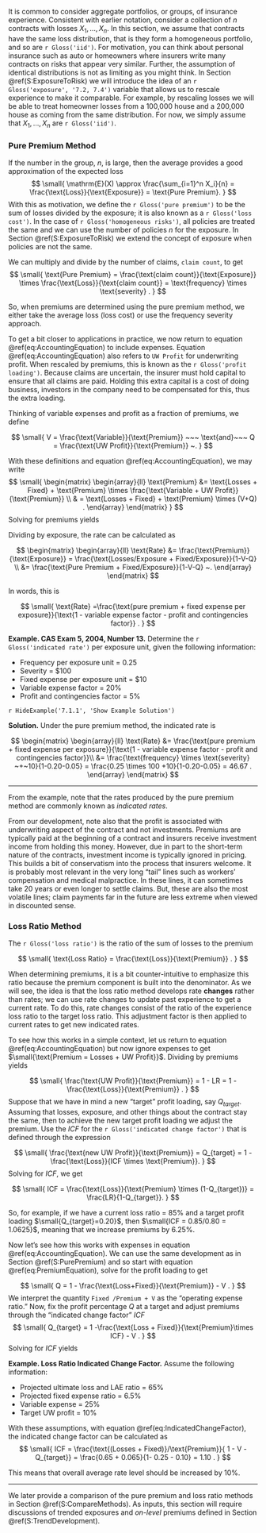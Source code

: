 
It is common to consider aggregate portfolios, or groups, of insurance experience. Consistent with earlier notation, consider a collection of *n* contracts with losses $X_1, \ldots, X_n$. In this section, we assume that contracts have the same loss distribution, that is they form a homogeneous portfolio, and so are `r Gloss('iid')`. For motivation, you can think about personal insurance such as auto or homeowners where insurers write many contracts on risks that appear very similar. Further, the assumption of identical distributions is not as limiting as you might think. In Section \@ref(S:ExposureToRisk) we will introduce the idea of an `r Gloss('exposure', '7.2, 7.4')` variable that allows us to rescale experience to make it comparable. For example, by rescaling losses we will be able to treat homeowner losses from a 100,000 house and a 200,000 house as coming from the same distribution. For now, we simply assume that $X_1, \ldots, X_n$ are `r Gloss('iid')`.


<!-- ## Pure Premium Method -->

### Pure Premium Method {#S:PurePremium}

If the number in the group, *n*, is large, then the average provides a good approximation of the expected loss
$$
\small{
\mathrm{E}(X) \approx \frac{\sum_{i=1}^n X_i}{n} = \frac{\text{Loss}}{\text{Exposure}} = \text{Pure Premium}.
}
$$
With this as motivation, we define the `r Gloss('pure premium')` to be the sum of losses divided by the exposure; it is also known as a `r Gloss('loss cost')`. In the case of `r Gloss('homogeneous risks')`, all policies are treated the same and we can use the number of policies *n* for the exposure. In Section \@ref(S:ExposureToRisk) we extend the concept of exposure when policies are not the same.

We can multiply and divide by the number of claims, `claim count`, to get
$$
\small{
\text{Pure Premium} = \frac{\text{claim count}}{\text{Exposure}} \times \frac{\text{Loss}}{\text{claim count}} = \text{frequency} \times \text{severity} .
}
$$

So, when premiums are determined using the pure premium method, we either take the average loss (loss cost) or use the frequency severity approach. 

To get a bit closer to applications in practice, we now return to equation \@ref(eq:AccountingEquation) to include expenses. Equation \@ref(eq:AccountingEquation) also refers to `UW Profit` for underwriting profit. When rescaled by premiums, this is known as the `r Gloss('profit loading')`.  Because claims are uncertain, the insurer must hold capital to ensure that all claims are paid. Holding this extra capital is a cost of doing business, investors in the company need to be compensated for this, thus the extra loading.

Thinking of variable expenses and profit as a fraction of premiums, we define

$$
\small{
V =  \frac{\text{Variable}}{\text{Premium}} ~~~ \text{and}~~~
Q = \frac{\text{UW Profit}}{\text{Premium}} ~.
}
$$

With these definitions and equation  \@ref(eq:AccountingEquation), we may write
$$
\small{
\begin{matrix}
\begin{array}{ll}
\text{Premium} &= \text{Losses + Fixed} + \text{Premium} \times \frac{\text{Variable + UW Profit}}{\text{Premium}}  \\
& = \text{Losses + Fixed} + \text{Premium} \times (V+Q) .
\end{array}
\end{matrix}
}
$$
Solving for premiums yields

\begin{equation}
\small{
\text{Premium} = \frac{\text{Losses + Fixed}}{1-V-Q} .
}
(\#eq:PremiumEquation)
\end{equation}

Dividing by exposure, the rate can be calculated as

$$
\begin{matrix}
\begin{array}{ll}
\text{Rate} &= \frac{\text{Premium}}{\text{Exposure}} = \frac{\text{Losses/Exposure + Fixed/Exposure}}{1-V-Q} \\
&=   \frac{\text{Pure Premium + Fixed/Exposure}}{1-V-Q} ~.
\end{array}
\end{matrix}
$$

In words, this is

$$
\small{
\text{Rate} =\frac{\text{pure premium + fixed expense per exposure}}{\text{1 - variable expense factor - profit and contingencies factor}}  .
}
$$

**Example. CAS Exam 5, 2004, Number 13.** Determine the `r Gloss('indicated rate')` per exposure unit, given the following information:

- Frequency per exposure unit = 0.25
- Severity = \$100
- Fixed expense per exposure unit = \$10
- Variable expense factor = 20\%
- Profit and contingencies factor = 5\%

`r HideExample('7.1.1', 'Show Example Solution')`

**Solution.** Under the pure premium method, the indicated rate is

$$
\begin{matrix}
\begin{array}{ll}
\text{Rate} &=  \frac{\text{pure premium + fixed expense per exposure}}{\text{1 - variable expense factor - profit and contingencies factor}}\\
&= \frac{\text{frequency} \times \text{severity} ~+~10}{1-0.20-0.05} = \frac{0.25 \times 100 +10}{1-0.20-0.05} = 46.67 .
\end{array}
\end{matrix}
$$

***

</div>

From the example, note that the rates produced by the pure premium method are commonly known as *indicated rates*.

From our development, note also that the profit is associated with underwriting aspect of the contract and not investments. Premiums are typically paid at the beginning of a contract and insurers receive investment income from holding this money. However, due in part to the short-term nature of the contracts, investment income is typically ignored in pricing. This builds a bit of conservatism into the process that insurers welcome. It is probably most relevant in the very long "tail" lines such as workers' compensation and medical malpractice. In these lines, it can sometimes take 20 years or even longer to settle claims. But, these are also the most volatile lines; claim payments far in the future are less extreme when viewed in discounted sense. 


### Loss Ratio Method {#S:LossRatio} 

The `r Gloss('loss ratio')` is the ratio of the sum of losses to the premium

$$
\small{
\text{Loss Ratio} = \frac{\text{Loss}}{\text{Premium}} .
}
$$

When determining premiums, it is a bit counter-intuitive to emphasize this ratio because the premium component is built into the denominator. As we will see, the idea is that the loss ratio method develops rate **changes** rather than rates; we can use rate changes to update past experience to get a current rate. To do this, rate changes consist of the ratio of the experience loss ratio to the target loss ratio. This adjustment factor is then applied to current rates to get new indicated rates.

To see how this works in a simple context, let us return to equation \@ref(eq:AccountingEquation) but now ignore expenses to get $\small{\text{Premium = Losses  + UW Profit}}$. Dividing by premiums yields

$$
\small{
\frac{\text{UW Profit}}{\text{Premium}} = 1 - LR = 1 - \frac{\text{Loss}}{\text{Premium}} .
}
$$
Suppose that we have in mind a new "target" profit loading, say $Q_{target}$. Assuming that losses, exposure, and other things about the contract stay the same, then to achieve the new target profit loading we adjust the premium. Use the *ICF* for the `r Gloss('indicated change factor')` that is defined through the expression

$$
\small{
\frac{\text{new UW Profit}}{\text{Premium}} = Q_{target} =  1 - \frac{\text{Loss}}{ICF \times \text{Premium}}.
}
$$
Solving for *ICF*, we get

$$
\small{
ICF =  \frac{\text{Loss}}{\text{Premium} \times (1-Q_{target})} = \frac{LR}{1-Q_{target}}.
}
$$

So, for example, if we have a current loss ratio = 85% and a target profit loading $\small{Q_{target}=0.20}$, then $\small{ICF = 0.85/0.80 = 1.0625}$, meaning that we increase premiums by 6.25%.

Now let's see how this works with expenses in equation \@ref(eq:AccountingEquation). We can use the same development as in Section \@ref(S:PurePremium) and so start with equation \@ref(eq:PremiumEquation), solve for the profit loading to get

$$
\small{
Q = 1 - \frac{\text{Loss+Fixed}}{\text{Premium}} - V .
}
$$
We interpret the quantity `Fixed /Premium + V` as the "operating expense ratio." Now, fix the profit percentage *Q* at a target and adjust premiums through the "indicated change factor" $ICF$
$$
\small{
Q_{target} = 1
-\frac{\text{Loss + Fixed}}{\text{Premium}\times ICF} - V .
}
$$
Solving for $ICF$ yields

\begin{equation}
\small{
ICF = \frac{\text{Loss + Fixed}}{\text{Premium} \times (1 - V - Q_{target})} .
}
(\#eq:IndicatedChangeFactor)
\end{equation}

**Example. Loss Ratio Indicated Change Factor.** Assume the following information:

- Projected ultimate loss and LAE ratio = 65%
- Projected fixed expense ratio = 6.5%
- Variable expense  = 25%
- Target UW profit = 10%

With these assumptions, with equation \@ref(eq:IndicatedChangeFactor), the indicated change factor can be calculated as
$$
\small{
ICF = \frac{\text{(Losses + Fixed)}/\text{Premium}}{ 1 - V - Q_{target}} = \frac{0.65 + 0.065}{1- 0.25 - 0.10} = 1.10 .
}
$$

This means that overall average rate level should be increased by 10%.

***



We later provide a comparison of the pure premium and loss ratio methods in Section \@ref(S:CompareMethods). As inputs, this section will require  discussions of trended exposures and *on-level* premiums defined in Section \@ref(S:TrendDevelopment).


